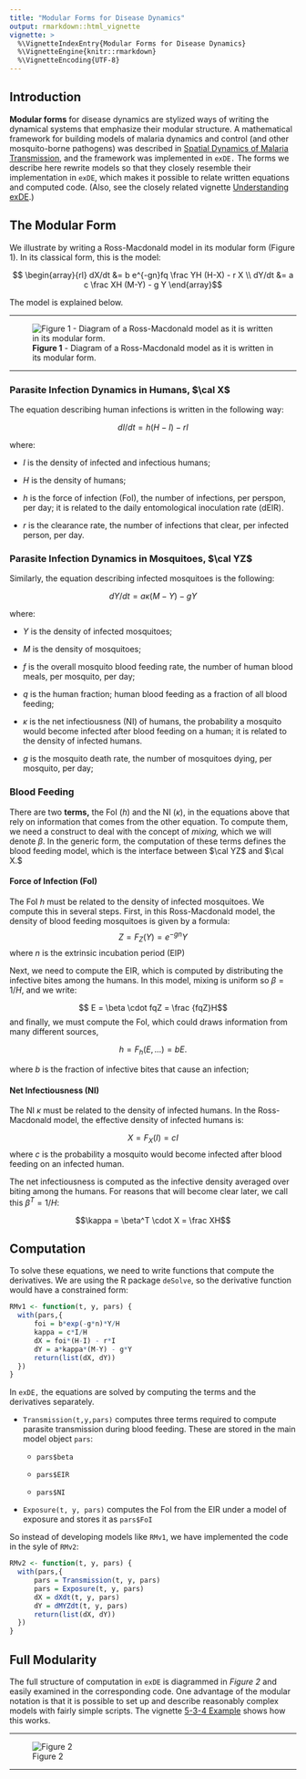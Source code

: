 ```yaml
---
title: "Modular Forms for Disease Dynamics"
output: rmarkdown::html_vignette
vignette: >
  %\VignetteIndexEntry{Modular Forms for Disease Dynamics}
  %\VignetteEngine{knitr::rmarkdown}
  %\VignetteEncoding{UTF-8}
---
```


## Introduction


**Modular forms** for disease dynamics are stylized ways of writing the dynamical systems that emphasize their modular structure. A mathematical framework for building models of malaria dynamics and control (and other mosquito-borne pathogens) was described in [Spatial Dynamics of Malaria Transmission](https://journals.plos.org/ploscompbiol/article?id=10.1371/journal.pcbi.1010684){target="_blank"}, and the framework was implemented in `exDE.` The forms we describe here rewrite models so that they closely resemble their implementation in `exDE`, which makes it possible to relate written equations and computed code. (Also, see the closely related vignette 
[Understanding exDE](Understanding_exDE.html){target="_blank"}.)

## The Modular Form

We illustrate by writing a Ross-Macdonald model in its modular form (Figure 1). In its classical form, this is the model: 

$$ \begin{array}{rl}
dX/dt &= b e^{-gn}fq \frac YH (H-X) - r X \\
dY/dt &= a c \frac XH (M-Y) - g Y
\end{array}$$

The model is explained below. 

*** 

![**Figure 1** - Diagram of a Ross-Macdonald model as it is written in its modular form.](RossMacdonald3b.png)

*** 

### Parasite Infection Dynamics in Humans, $\cal X$

The equation describing human infections is written in the following way:

$$
dI/dt = h (H-I) - r I
$$

where:

+ $I$ is the density of infected and infectious humans;

+ $H$ is the density of humans;

+ $h$ is the force of infection (FoI), the number of infections, per perspon, per day; it is related to the daily entomological inoculation rate (dEIR). 

+ $r$ is the clearance rate, the number of infections that clear, per infected person, per day. 

### Parasite Infection Dynamics in Mosquitoes, $\cal YZ$ 

Similarly, the equation describing infected mosquitoes is the following: 

$$
dY/dt = a\kappa (M-Y) - g Y
$$

where:

+ $Y$ is the density of infected mosquitoes; 

+ $M$ is the density of mosquitoes; 

+ $f$ is the overall mosquito blood feeding rate, the number of human blood meals, per mosquito, per day;  

+ $q$ is the human fraction; human blood feeding as a fraction of all blood feeding;  

+ $\kappa$ is the net infectiousness (NI) of humans, the probability a mosquito would become infected after blood feeding on a human; it is related to the density of infected humans.

+ $g$ is the mosquito death rate, the number of mosquitoes dying, per mosquito, per day;   

### Blood Feeding 

There are two **terms,** the FoI ($h$) and the NI ($\kappa$), in the equations above that rely on information that comes from the other equation. To compute them, we need a construct to deal with the concept of *mixing,* which we will denote $\beta$. In the generic form, the computation of these terms defines the blood feeding model, which is the interface between $\cal YZ$ and $\cal X.$

#### Force of Infection (FoI)

The FoI $h$ must be related to the density of infected mosquitoes. We compute this in several steps. First, in this Ross-Macdonald model, the density of blood feeding mosquitoes is given by a formula: 
$$Z = F_Z(Y) = e^{-gn} Y$$ 
where $n$ is the extrinsic incubation period (EIP) 

Next, we need to compute the EIR, which is computed by distributing the infective bites among the humans. In this model, mixing is uniform so $\beta = 1/H$, and we write: 

$$ E = \beta \cdot fqZ = \frac {fqZ}H$$
and finally, we must compute the FoI, which could draws information from many different sources,  

$$ h = F_h(E, ...) = b E.$$ 

where $b$ is the fraction of infective bites that cause an infection; 

#### Net Infectiousness (NI) 

The NI $\kappa$ must be related to the density of infected humans. In the Ross-Macdonald model, the effective density of infected humans is: 

$$X = F_X(I) = cI$$ 
where $c$ is the probability a mosquito would become infected after blood feeding on an infected human. 

The net infectiousness is computed as the infective density averaged over biting among the humans. For reasons that will become clear later, we call this $\beta^T = 1/H$: 

$$\kappa =  \beta^T \cdot X = \frac XH$$


## Computation

To solve these equations, we need to write functions that compute the derivatives. We are using the R package `deSolve`, so the derivative function would have a constrained form:  

```r
RMv1 <- function(t, y, pars) {
  with(pars,{
      foi = b*exp(-g*n)*Y/H
      kappa = c*I/H
      dX = foi*(H-I) - r*I
      dY = a*kappa*(M-Y) - g*Y 
      return(list(dX, dY))
  })
}
```

In `exDE,` the equations are solved by computing the terms and the derivatives separately. 

+ `Transmission(t,y,pars)` computes three terms required to compute parasite transmission during blood feeding. These are stored in the main model object `pars`:

    - `pars$beta`
    
    - `pars$EIR`
    
    - `pars$NI`

+ `Exposure(t, y, pars)` computes the FoI from the EIR under a model of exposure and stores it as `pars$FoI` 

So instead of developing models like `RMv1`, we have implemented the code in the syle of `RMv2`:

```r
RMv2 <- function(t, y, pars) {
  with(pars,{
      pars = Transmission(t, y, pars)
      pars = Exposure(t, y, pars)
      dX = dXdt(t, y, pars) 
      dY = dMYZdt(t, y, pars) 
      return(list(dX, dY))
  })
}
```

## Full Modularity

The full structure of computation in `exDE` is diagrammed in *Figure 2* and easily examined in the corresponding code. One advantage of the modular notation is that it is possible to set up and describe reasonably complex models with fairly simple scripts. The vignette [5-3-4 Example](ex_534.html) shows how this works. 

***

![Figure 2](RossMacdonald4.png)

***
